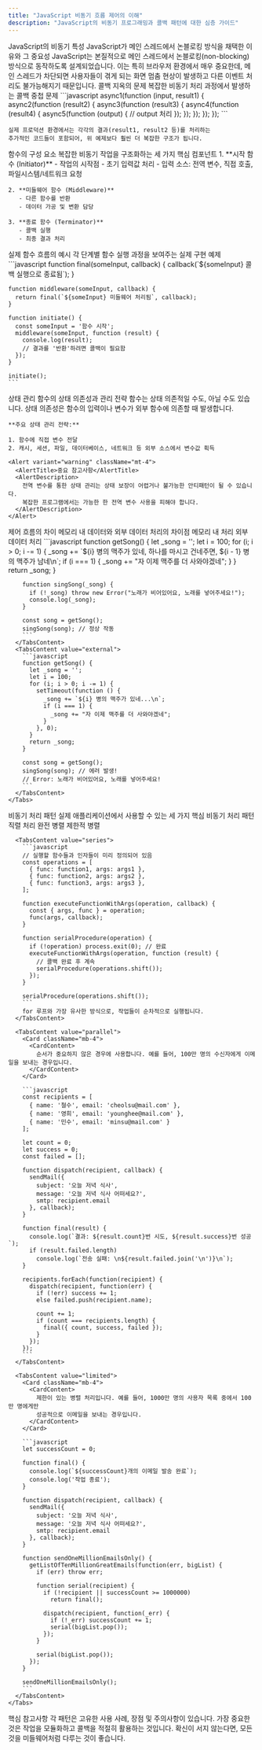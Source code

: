 ```yaml
---
title: "JavaScript 비동기 흐름 제어의 이해"
description: "JavaScript의 비동기 프로그래밍과 콜백 패턴에 대한 심층 가이드"
---
```



<Card className="mb-6">
  <CardHeader>
    <CardTitle>JavaScript의 비동기 특성</CardTitle>
    <CardDescription>
      JavaScript가 메인 스레드에서 논블로킹 방식을 채택한 이유와 그 중요성
    </CardDescription>
  </CardHeader>
  <CardContent>
    JavaScript는 본질적으로 메인 스레드에서 논블로킹(non-blocking) 방식으로 동작하도록 설계되었습니다. 
    이는 특히 브라우저 환경에서 매우 중요한데, 메인 스레드가 차단되면 사용자들이 겪게 되는 
    화면 멈춤 현상이 발생하고 다른 이벤트 처리도 불가능해지기 때문입니다.
  </CardContent>
</Card>

<Card className="mb-6">
  <CardHeader>
    <CardTitle>콜백 지옥의 문제</CardTitle>
    <CardDescription>
      복잡한 비동기 처리 과정에서 발생하는 콜백 중첩 문제
    </CardDescription>
  </CardHeader>
  <CardContent>
    ```javascript
    async1(function (input, result1) {
      async2(function (result2) {
        async3(function (result3) {
          async4(function (result4) {
            async5(function (output) {
              // output 처리
            });
          });
        });
      });
    });
    ```
    
    실제 프로덕션 환경에서는 각각의 결과(result1, result2 등)를 처리하는 
    추가적인 코드들이 포함되어, 위 예제보다 훨씬 더 복잡한 구조가 됩니다.
  </CardContent>
</Card>

<Card className="mb-6">
  <CardHeader>
    <CardTitle>함수의 구성 요소</CardTitle>
    <CardDescription>
      복잡한 비동기 작업을 구조화하는 세 가지 핵심 컴포넌트
    </CardDescription>
  </CardHeader>
  <CardContent>
    1. **시작 함수 (Initiator)**
       - 작업의 시작점
       - 초기 입력값 처리
       - 입력 소스: 전역 변수, 직접 호출, 파일시스템/네트워크 요청

    2. **미들웨어 함수 (Middleware)**
       - 다른 함수를 반환
       - 데이터 가공 및 변환 담당

    3. **종료 함수 (Terminator)**
       - 콜백 실행
       - 최종 결과 처리
  </CardContent>
</Card>

<Card className="mb-6">
  <CardHeader>
    <CardTitle>실제 함수 흐름의 예시</CardTitle>
    <CardDescription>
      각 단계별 함수 실행 과정을 보여주는 실제 구현 예제
    </CardDescription>
  </CardHeader>
  <CardContent>
    ```javascript
    function final(someInput, callback) {
      callback(`${someInput} 콜백 실행으로 종료됨`);
    }
    
    function middleware(someInput, callback) {
      return final(`${someInput} 미들웨어 처리됨`, callback);
    }
    
    function initiate() {
      const someInput = '함수 시작';
      middleware(someInput, function (result) {
        console.log(result);
        // 결과를 '반환'하려면 콜백이 필요함
      });
    }
    
    initiate();
    ```
  </CardContent>
</Card>

<Card className="mb-6">
  <CardHeader>
    <CardTitle>상태 관리</CardTitle>
    <CardDescription>
      함수의 상태 의존성과 관리 전략
    </CardDescription>
  </CardHeader>
  <CardContent>
    함수는 상태 의존적일 수도, 아닐 수도 있습니다. 상태 의존성은 함수의 입력이나 
    변수가 외부 함수에 의존할 때 발생합니다.

    **주요 상태 관리 전략:**

    1. 함수에 직접 변수 전달
    2. 캐시, 세션, 파일, 데이터베이스, 네트워크 등 외부 소스에서 변수값 획득

    <Alert variant="warning" className="mt-4">
      <AlertTitle>중요 참고사항</AlertTitle>
      <AlertDescription>
        전역 변수를 통한 상태 관리는 상태 보장이 어렵거나 불가능한 안티패턴이 될 수 있습니다.
        복잡한 프로그램에서는 가능한 한 전역 변수 사용을 피해야 합니다.
      </AlertDescription>
    </Alert>
  </CardContent>
</Card>

<Card className="mb-6">
  <CardHeader>
    <CardTitle>제어 흐름의 차이</CardTitle>
    <CardDescription>
      메모리 내 데이터와 외부 데이터 처리의 차이점
    </CardDescription>
  </CardHeader>
  <CardContent>
    <Tabs defaultValue="memory" className="w-full">
      <TabsList>
        <TabsTrigger value="memory">메모리 내 처리</TabsTrigger>
        <TabsTrigger value="external">외부 데이터 처리</TabsTrigger>
      </TabsList>
      <TabsContent value="memory">
        ```javascript
        function getSong() {
          let _song = '';
          let i = 100;
          for (i; i > 0; i -= 1) {
            _song += `${i} 병의 맥주가 있네, 하나를 마시고 건네주면, ${i - 1} 병의 맥주가 남네\n`;
            if (i === 1) {
              _song += "자 이제 맥주를 더 사와야겠네";
            }
          }
          return _song;
        }

        function singSong(_song) {
          if (!_song) throw new Error("노래가 비어있어요, 노래를 넣어주세요!");
          console.log(_song);
        }

        const song = getSong();
        singSong(song); // 정상 작동
        ```
      </TabsContent>
      <TabsContent value="external">
        ```javascript
        function getSong() {
          let _song = '';
          let i = 100;
          for (i; i > 0; i -= 1) {
            setTimeout(function () {
              _song += `${i} 병의 맥주가 있네...\n`;
              if (i === 1) {
                _song += "자 이제 맥주를 더 사와야겠네";
              }
            }, 0);
          }
          return _song;
        }

        const song = getSong();
        singSong(song); // 에러 발생!
        // Error: 노래가 비어있어요, 노래를 넣어주세요!
        ```
      </TabsContent>
    </Tabs>
  </CardContent>
</Card>

<Card className="mb-6">
  <CardHeader>
    <CardTitle>비동기 처리 패턴</CardTitle>
    <CardDescription>
      실제 애플리케이션에서 사용할 수 있는 세 가지 핵심 비동기 처리 패턴
    </CardDescription>
  </CardHeader>
  <CardContent>
    <Tabs defaultValue="series" className="w-full">
      <TabsList>
        <TabsTrigger value="series">직렬 처리</TabsTrigger>
        <TabsTrigger value="parallel">완전 병렬</TabsTrigger>
        <TabsTrigger value="limited">제한적 병렬</TabsTrigger>
      </TabsList>

      <TabsContent value="series">
        ```javascript
        // 실행할 함수들과 인자들이 미리 정의되어 있음
        const operations = [
          { func: function1, args: args1 },
          { func: function2, args: args2 },
          { func: function3, args: args3 },
        ];

        function executeFunctionWithArgs(operation, callback) {
          const { args, func } = operation;
          func(args, callback);
        }

        function serialProcedure(operation) {
          if (!operation) process.exit(0); // 완료
          executeFunctionWithArgs(operation, function (result) {
            // 콜백 완료 후 계속
            serialProcedure(operations.shift());
          });
        }

        serialProcedure(operations.shift());
        ```
        for 루프와 가장 유사한 방식으로, 작업들이 순차적으로 실행됩니다.
      </TabsContent>

      <TabsContent value="parallel">
        <Card className="mb-4">
          <CardContent>
            순서가 중요하지 않은 경우에 사용합니다. 예를 들어, 100만 명의 수신자에게 이메일을 보내는 경우입니다.
          </CardContent>
        </Card>

        ```javascript
        const recipients = [
          { name: '철수', email: 'cheolsu@mail.com' },
          { name: '영희', email: 'younghee@mail.com' },
          { name: '민수', email: 'minsu@mail.com' }
        ];

        let count = 0;
        let success = 0;
        const failed = [];

        function dispatch(recipient, callback) {
          sendMail({
            subject: '오늘 저녁 식사',
            message: '오늘 저녁 식사 어떠세요?',
            smtp: recipient.email
          }, callback);
        }

        function final(result) {
          console.log(`결과: ${result.count}번 시도, ${result.success}번 성공`);
          if (result.failed.length)
            console.log(`전송 실패: \n${result.failed.join('\n')}\n`);
        }

        recipients.forEach(function(recipient) {
          dispatch(recipient, function(err) {
            if (!err) success += 1;
            else failed.push(recipient.name);
            
            count += 1;
            if (count === recipients.length) {
              final({ count, success, failed });
            }
          });
        });
        ```
      </TabsContent>

      <TabsContent value="limited">
        <Card className="mb-4">
          <CardContent>
            제한이 있는 병렬 처리입니다. 예를 들어, 1000만 명의 사용자 목록 중에서 100만 명에게만 
            성공적으로 이메일을 보내는 경우입니다.
          </CardContent>
        </Card>

        ```javascript
        let successCount = 0;

        function final() {
          console.log(`${successCount}개의 이메일 발송 완료`);
          console.log('작업 종료');
        }

        function dispatch(recipient, callback) {
          sendMail({
            subject: '오늘 저녁 식사',
            message: '오늘 저녁 식사 어떠세요?',
            smtp: recipient.email
          }, callback);
        }

        function sendOneMillionEmailsOnly() {
          getListOfTenMillionGreatEmails(function(err, bigList) {
            if (err) throw err;

            function serial(recipient) {
              if (!recipient || successCount >= 1000000) 
                return final();
              
              dispatch(recipient, function(_err) {
                if (!_err) successCount += 1;
                serial(bigList.pop());
              });
            }

            serial(bigList.pop());
          });
        }

        sendOneMillionEmailsOnly();
        ```
      </TabsContent>
    </Tabs>
  </CardContent>
</Card>

<Alert>
  <AlertTitle>핵심 참고사항</AlertTitle>
  <AlertDescription>
    각 패턴은 고유한 사용 사례, 장점 및 주의사항이 있습니다. 가장 중요한 것은 작업을 
    모듈화하고 콜백을 적절히 활용하는 것입니다. 확신이 서지 않는다면, 모든 것을 미들웨어처럼 
    다루는 것이 좋습니다.
  </AlertDescription>
</Alert>